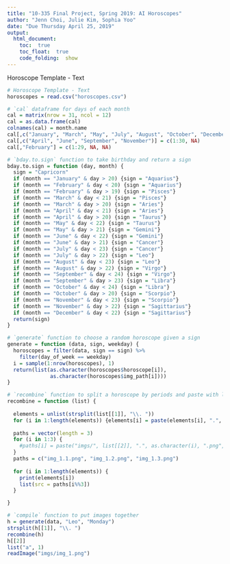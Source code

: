 ```yaml
---
title: "10-335 Final Project, Spring 2019: AI Horoscopes"
author: "Jenn Choi, Julie Kim, Sophia Yoo"
date: "Due Thursday April 25, 2019"
output: 
  html_document:
    toc:  true
    toc_float:  true
    code_folding:  show
---
```


Horoscope Template - Text
```r
# Horoscope Template - Text
horoscopes = read.csv("horoscopes.csv")
```

```r
# `cal` dataframe for days of each month
cal = matrix(nrow = 31, ncol = 12)
cal = as.data.frame(cal)
colnames(cal) = month.name
cal[,c("January", "March", "May", "July", "August", "October", "December")] = 1:31
cal[,c("April", "June", "September", "November")] = c(1:30, NA)
cal[,"February"] = c(1:29, NA, NA)

# `bday.to.sign` function to take birthday and return a sign
bday.to.sign = function (day, month) {
  sign = "Capricorn"
  if (month == "January" & day > 20) {sign = "Aquarius"}
  if (month == "February" & day < 20) {sign = "Aquarius"}
  if (month == "February" & day > 19) {sign = "Pisces"}
  if (month == "March" & day < 21) {sign = "Pisces"}
  if (month == "March" & day > 20) {sign = "Aries"}
  if (month == "April" & day < 21) {sign = "Aries"}
  if (month == "April" & day > 20) {sign = "Taurus"}
  if (month == "May" & day < 22) {sign = "Taurus"}
  if (month == "May" & day > 21) {sign = "Gemini"}
  if (month == "June" & day < 22) {sign = "Gemini"}
  if (month == "June" & day > 21) {sign = "Cancer"}
  if (month == "July" & day < 23) {sign = "Cancer"}
  if (month == "July" & day > 22) {sign = "Leo"}
  if (month == "August" & day < 23) {sign = "Leo"}
  if (month == "August" & day > 22) {sign = "Virgo"}
  if (month == "September" & day < 24) {sign = "Virgo"}
  if (month == "September" & day > 23) {sign = "Libra"}
  if (month == "October" & day < 24) {sign = "Libra"}
  if (month == "October" & day > 20) {sign = "Scorpio"}
  if (month == "November" & day < 23) {sign = "Scorpio"}
  if (month == "November" & day > 22) {sign = "Sagittarius"}
  if (month == "December" & day < 22) {sign = "Sagittarius"}
  return(sign)
}

# `generate` function to choose a random horoscope given a sign
generate = function (data, sign, weekday) {
  horoscopes = filter(data, sign == sign) %>% 
    filter(day_of_week == weekday)
  i = sample(1:nrow(horoscopes), 1)
  return(list(as.character(horoscopes$horoscope[i]),
              as.character(horoscopes$img_path[i])))
}

# `recombine` function to split a horoscope by periods and paste with line breaks and images in between
recombine = function (list) {
  
  elements = unlist(strsplit(list[[1]], "\\. "))
  for (i in 1:length(elements)) {elements[i] = paste(elements[i], ".", sep = "")}
  
  paths = vector(length = 3)
  for (i in 1:3) {
    #paths[i] = paste("imgs/", list[[2]], ".", as.character(i), ".png", sep = "")
  }
  paths = c("img_1.1.png", "img_1.2.png", "img_1.3.png")
  
  for (i in 1:length(elements)) {
    print(elements[i])
    list(src = paths[i%%3])
  }

}
```

```r
# `compile` function to put images together
h = generate(data, "Leo", "Monday")
strsplit(h[[1]], "\\. ")
recombine(h)
h[[2]]
list("a", 1)
readImage("imgs/img_1.png")
```
